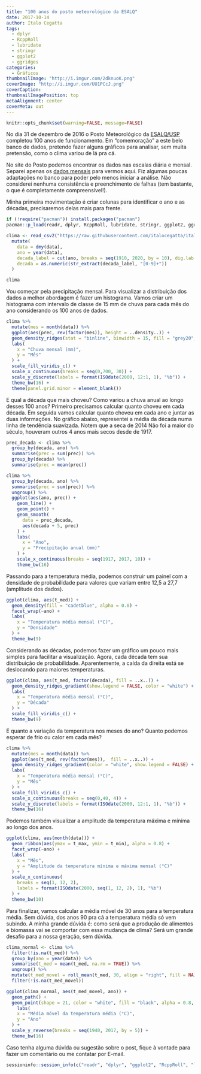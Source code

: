 ```yaml
---
title: "100 anos do posto meteorológico da ESALQ"
date: 2017-10-14
author: Ítalo Cegatta
tags:
  - dplyr
  - RcppRoll
  - lubridate
  - stringr
  - ggplot2
  - ggridges
categories:
  - Gráficos
thumbnailImage: "http://i.imgur.com/2dknuoK.png"
coverImage: "http://i.imgur.com/UU1PCcJ.png"
coverCaption:
thumbnailImagePosition: top
metaAlignment: center
coverMeta: out
---
```


```r
knitr::opts_chunk$set(warning=FALSE, message=FALSE)
```

No dia 31 de dezembro de 2016 o Posto Meteorológico da [ESALQ/USP](http://www.esalq.usp.br/departamentos/leb/posto/) completou 100 anos de funcionamento. Em "comemoração" a este belo banco de dados, pretendo fazer alguns gráficos para analisar, sem muita pretensão, como o clima variou de lá pra cá.

No site do Posto podemos encontrar os dados nas escalas diária e mensal. Separei apenas os [dados mensais](http://www.esalq.usp.br/departamentos/leb/postocon.html) para vermos aqui. Fiz algumas poucas adaptações no banco para poder pelo menos iniciar a análise. Não considerei nenhuma consistência e preenchimento de falhas (tem bastante, o que é completamente compreensível!).

Minha primeira movimentação é criar colunas para identificar o ano e as décadas, precisaremos delas mais para frente.

```r
if (!require("pacman")) install.packages("pacman")
pacman::p_load(readr, dplyr, RcppRoll, lubridate, stringr, ggplot2, ggridges)
```

```r
clima <- read_csv2("https://raw.githubusercontent.com/italocegatta/italocegatta.github.io_source/master/content/dados/posto_esalq.csv") %>% 
  mutate(
    data = dmy(data),
    ano = year(data),
    decada_label = cut(ano, breaks = seq(1910, 2020, by = 10), dig.lab = 100, right = FALSE),
    decada = as.numeric(str_extract(decada_label, "[0-9]+"))
  )

clima
```

Vou começar pela precipitação mensal. Para visualizar a distribuição dos dados a melhor abordagem é fazer um histograma. Vamos criar um histograma com intervalo de classe de 15 mm de chuva para cada mês do ano considerando os 100 anos de dados.

```r
clima %>% 
  mutate(mes = month(data)) %>% 
  ggplot(aes(prec, rev(factor(mes)), height = ..density..)) +
  geom_density_ridges(stat = "binline", binwidth = 15, fill = "grey20", color = "grey90") +
  labs(
    x = "Chuva mensal (mm)",
    y = "Mês"
  ) +
  scale_fill_viridis_c() +
  scale_x_continuous(breaks = seq(0,700, 30)) +
  scale_y_discrete(labels = format(ISOdate(2000, 12:1, 1), "%b")) +
  theme_bw(16) +
  theme(panel.grid.minor = element_blank())
```

E qual a década que mais choveu? Como variou a chuva anual ao longo desses 100 anos? Primeiro precisamos calcular quanto choveu em cada década. Em seguida vamos calcular quanto choveu em cada ano e juntar as duas informações. No gráfico abaixo, representei a média da década numa linha de tendência suavizada. Notem que a seca de 2014 Não foi a maior do século, houveram outros 4 anos mais secos desde de 1917. 

```r
prec_decada <- clima %>% 
  group_by(decada, ano) %>% 
  summarise(prec = sum(prec)) %>% 
  group_by(decada) %>% 
  summarise(prec = mean(prec)) 

clima %>% 
  group_by(decada, ano) %>% 
  summarise(prec = sum(prec)) %>% 
  ungroup() %>% 
  ggplot(aes(ano, prec)) +
    geom_line() +
    geom_point() +
    geom_smooth(
      data = prec_decada,
      aes(decada + 5, prec)
    ) +
    labs(
      x = "Ano",
      y = "Precipitação anual (mm)"
    ) +
    scale_x_continuous(breaks = seq(1917, 2017, 10)) +
    theme_bw(16)
```

Passando para a temperatura média, podemos construir um painel com a densidade de probabilidade para valores que variam entre 12,5 a 27,7 (amplitude dos dados).

```r
ggplot(clima, aes(t_med)) +
  geom_density(fill = "cadetblue", alpha = 0.8) +
  facet_wrap(~ano) +
  labs(
    x = "Temperatura média mensal (°C)",
    y = "Densidade"
  ) +
  theme_bw(9)
```

Considerando as décadas, podemos fazer um gráfico um pouco mais simples para facilitar a visualização. Agora, cada década tem sua distribuição de probabilidade. Aparentemente, a calda da direita está se deslocando para maiores temperaturas.

```r
ggplot(clima, aes(t_med, factor(decada), fill = ..x..)) +
  geom_density_ridges_gradient(show.legend = FALSE, color = "white") +
  labs(
    x = "Temperatura média mensal (°C)",
    y = "Década"
  ) +
  scale_fill_viridis_c() +
  theme_bw(9)
```

E quanto a variação da temperatura nos meses do ano? Quanto podemos esperar de frio ou calor em cada mês?

```r
clima %>% 
  mutate(mes = month(data)) %>% 
  ggplot(aes(t_med, rev(factor(mes)),  fill = ..x..)) +
  geom_density_ridges_gradient(color = "white", show.legend = FALSE) +
  labs(
    x = "Temperatura média mensal (°C)",
    y = "Mês"
  ) +
  scale_fill_viridis_c() +
  scale_x_continuous(breaks = seq(0,40, 4)) +
  scale_y_discrete(labels = format(ISOdate(2000, 12:1, 1), "%b")) +
  theme_bw(16)
```

Podemos também visualizar a amplitude da temperatura máxima e mínima ao longo dos anos.

```r
ggplot(clima, aes(month(data))) +
  geom_ribbon(aes(ymax = t_max, ymin = t_min), alpha = 0.8) +
  facet_wrap(~ano) +
  labs(
    x = "Mês",
    y = "Amplitude da temperatura mínima e máxima mensal (°C)"
  ) +
  scale_x_continuous(
    breaks = seq(1, 12, 2), 
    labels = format(ISOdate(2000, seq(1, 12, 2), 1), "%b")
  ) +
  theme_bw(10)
```

Para finalizar, vamos calcular a média móvel de 30 anos para a temperatura média. Sem dúvida, dos anos 90 pra cá a temperatura média só vem subindo. A minha grande dúvida é: como será que a produção de alimentos e biomassa vai se comportar com essa mudança de clima? Será um grande desafio para a nossa geração, sem dúvida.

```r
clima_normal <- clima %>%
  filter(!is.na(t_med)) %>% 
  group_by(ano = year(data)) %>%
  summarise(t_med = mean(t_med, na.rm = TRUE)) %>% 
  ungroup() %>% 
  mutate(t_med_movel = roll_mean(t_med, 30, align = "right", fill = NA)) %>% 
  filter(!is.na(t_med_movel))

ggplot(clima_normal, aes(t_med_movel, ano)) +
  geom_path() +
  geom_point(shape = 21, color = "white", fill = "black", alpha = 0.8, size = 4) +
    labs(
    x = "Média móvel da temperatura média (°C)",
    y = "Ano"
  ) +
  scale_y_reverse(breaks = seq(1940, 2017, by = 5)) +
  theme_bw(16)
```

Caso tenha alguma dúvida ou sugestão sobre o post, fique à vontade para fazer um comentário ou me contatar por E-mail.

```r
sessioninfo::session_info(c("readr", "dplyr", "ggplot2", "RcppRoll", "lubridate", "stringr", "ggridges"))
```